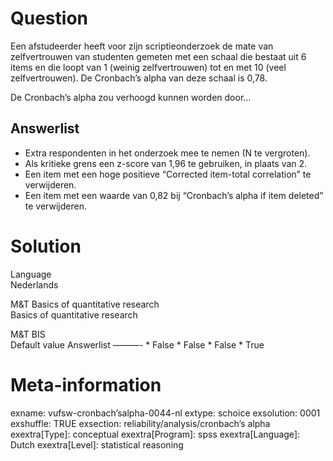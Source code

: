 Question
========
Een afstudeerder heeft voor zijn scriptieonderzoek de mate van
zelfvertrouwen van studenten gemeten met een schaal die bestaat uit 6
items en die loopt van 1 (weinig zelfvertrouwen) tot en met 10 (veel
zelfvertrouwen). De Cronbach’s alpha van deze schaal is 0,78.  
  
De Cronbach’s alpha zou verhoogd kunnen worden door...

Answerlist
----------
* Extra respondenten in het onderzoek mee te nemen (N te vergroten).
* Als kritieke grens een z-score van 1,96 te gebruiken, in plaats van 2.
* Een item met een hoge positieve “Corrected item-total correlation” te
  verwijderen.
* Een item met een waarde van 0,82 bij “Cronbach’s alpha if item deleted”
  te verwijderen.

Solution
========











Language  
Nederlands

M&T Basics of quantitative research  
Basics of quantitative research

M&T BIS  
Default value
Answerlist
----------
* False
* False
* False
* True

Meta-information
================
exname: vufsw-cronbach'salpha-0044-nl
extype: schoice
exsolution: 0001
exshuffle: TRUE
exsection: reliability/analysis/cronbach's alpha
exextra[Type]: conceptual
exextra[Program]: spss
exextra[Language]: Dutch
exextra[Level]: statistical reasoning

